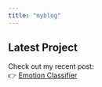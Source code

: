 ```yaml
---
title: "myblog"
---
```


## Latest Project

Check out my recent post:  
👉 [Emotion Classifier](posts/emotions_classifier/)
